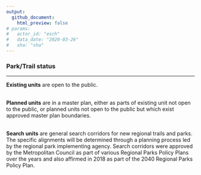 ```yaml
---
output: 
  github_document:
    html_preview: false
# params: 
#   actor_id: "esch" 
#   data_date: "2020-03-26"
#   sha: "sha"
---
```


### Park/Trail status

-----

**Existing units** are open to the public.<br><br>

**Planned units** are in a master plan, either as parts of existing unit not open to the public, or planned units not open to the public but which exist approved master plan boundaries.<br><br>

**Search units** are general search corridors for new regional trails and parks. The specific alignments will be determined through a planning process led by the regional park implementing agency. Search corridors were approved by the Metropolitan Council as part of various Regional Parks Policy Plans over the years and also affirmed in 2018 as part of the 2040 Regional Parks Policy Plan.
